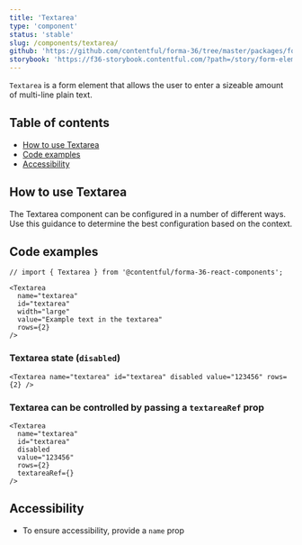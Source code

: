 ```yaml
---
title: 'Textarea'
type: 'component'
status: 'stable'
slug: /components/textarea/
github: 'https://github.com/contentful/forma-36/tree/master/packages/forma-36-react-components/src/components/Textarea'
storybook: 'https://f36-storybook.contentful.com/?path=/story/form-elements-textarea--basic'
---
```


`Textarea` is a form element that allows the user to enter a sizeable amount of multi-line plain text.

## Table of contents

- [How to use Textarea](#how-to-use-Textarea)
- [Code examples](#code-examples)
- [Accessibility](#accessibility)

## How to use Textarea

The Textarea component can be configured in a number of different ways. Use this guidance to determine the best configuration based on the context.

## Code examples

```tsx
// import { Textarea } from '@contentful/forma-36-react-components';

<Textarea
  name="textarea"
  id="textarea"
  width="large"
  value="Example text in the textarea"
  rows={2}
/>
```

### Textarea state (`disabled`)

```tsx
<Textarea name="textarea" id="textarea" disabled value="123456" rows={2} />
```

### Textarea can be controlled by passing a `textareaRef` prop

```tsx
<Textarea
  name="textarea"
  id="textarea"
  disabled
  value="123456"
  rows={2}
  textareaRef={}
/>
```

## Accessibility

- To ensure accessibility, provide a `name` prop
